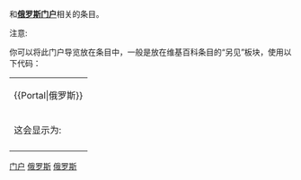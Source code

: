 和'''[[Portal:俄罗斯|俄罗斯门户]]'''相关的条目。

;注意:  
你可以将此门户导览放在条目中，一般是放在维基百科条目的“另见”板块，使用以下代码：
{| 
|-
|<nowiki>{{Portal|俄罗斯}}</nowiki>
|-
|这会显示为:
|-
|{{Portal|俄罗斯}}
|}

[[分类:俄罗斯|门户]]
[[分类:欧洲门户|俄罗斯]]
[[分类:亚洲门户|俄罗斯]]